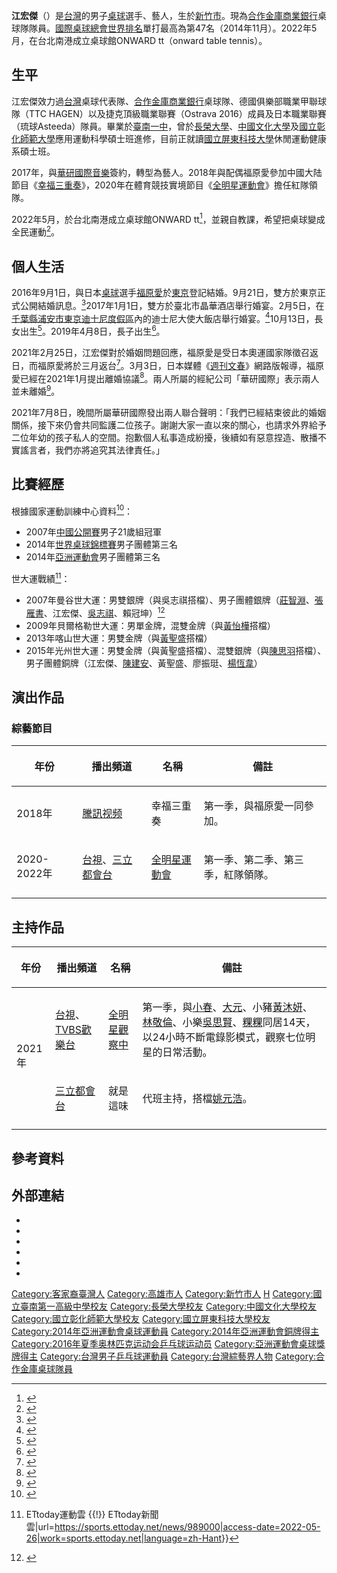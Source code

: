 {{Distinguish|江宏基}}
{{NoteTA|G1=Sports|G2=地名}}
{{Infobox sportsperson
|name=江宏傑
| image=ELLE 2月封面人物 - 江宏傑.png
| caption=《[[Elle|Elle]]》雜誌，2019年2月號中的江宏傑
| real_name=江宏傑
| romanizedname=Chiang Hung-Chieh
| birth_name=江宏傑
| nationality={{ROC}}
| national_team={{TPE}}
| ethnicity=
| hometown=
| citizenship=
| birth_date={{Birth date and age|year=1989|month=2|day=22}}
| birth_place={{ROC-TWN}}[[新竹市|新竹市]]
| death_date=
| death_place=
| resting_place=
| residence={{TWN}}
| education=中國文化大學<br/>國立屏東科技大學休閒運動健康系碩士班
| alma_mater=新竹市立民富國民小學<br/>臺南市立忠孝國民中學<br/>[[國立臺南第一高級中學|國立臺南第一高級中學]]<br/>[[長榮大學|長榮大學]]<ref>[https://web.nstc.org.tw/2016olympic/athlete34.html 國家運動訓練中心]</ref><br>[[中國文化大學|中國文化大學]]<br/>[[國立彰化師範大學|國立彰化師範大學]]<br/>[[國立屏東科技大學|國立屏東科技大學]]
| occupation=
| years_active=2000年－
| height={{height|m=1.78}}
| weight={{weight|kg=67}}
| spouse={{marriage|[[福原愛|福原愛]]|2016年|2021年|reason=divorced}}
| country={{ROC-TWN}}
| sport=桌球
| event=單打、雙打
| collegeteam=
| league=
| team=
| turnedpro=
| former_partner=吳志祺、鄭怡靜、黃聖盛、黃怡樺、陳思羽、陳建安
| coach=
| retired=
| coaching=
| worlds=
{{collapsible list
|'''2006年世界中學生桌球錦標賽'''：男子單打第一名
|'''2006年世界中學生桌球錦標賽'''：男子團體第一名
|'''2007年夏季世界大學生運動會'''：桌球男子雙打第二名
|'''2007年夏季世界大學生運動會'''：桌球男子團體第二名
|'''2008年國際桌球巡迴賽總決賽'''：U21男子單打第一名
|'''2009年夏季世界大學生運動會'''：桌球男子單打第一名
|'''2009年夏季世界大學生運動會'''：桌球混合雙打第一名
|'''2013年夏季世界大學生運動會'''：桌球男子雙打第一名
|'''2015年夏季世界大學生運動會'''：桌球男子雙打第一名
|'''2015年夏季世界大學生運動會'''：桌球混合雙打第二名
}}
| regionals=
| nationals=
{{collapsible list
|'''中華民國96年全國中等學校運動會高男組'''：桌球單打第一名
|'''2007年中國桌球公開賽'''：U21男子單打第一名
|'''中華民國97年全國大專校院運動會公開男生組'''：桌球雙打第一名
|'''中華民國98年全國大專校院運動會公開男生組'''：桌球雙打第一名
|'''中華民國103年全國大專校院運動會公開男生組'''：桌球單打第二名
|'''中華民國103年全國大專校院運動會公開男生組'''：桌球團體第一名
|'''2015年科威特桌球公開賽'''：男子雙打第一名
|'''中華民國104年全國大專校院運動會公開男生組'''：桌球團體第一名
|'''中華民國105年全國大專校院運動會公開男生組'''：桌球雙打第一名
}}
|olympics=
|highestranking=
{{整齊列表|class=wikitable
|'''男子單打'''|第47名（2014年11月）
}}
|medaltemplates=
{{MedalCount|type=國際運動賽會
|世界桌球錦標賽|0|0|1
|国际乒联世界巡回赛总决赛|1|0|1
|亞洲桌球錦標賽|0|0|2
|亞洲運動會|0|0|1
|夏季世界大學生運動會|4|2|4
|東亞運動會|0|0|1
|世界中學生桌球錦標賽|2|0|0
}}
{{MedalCountry|{{TPE}}}}
{{MedalSport|男子桌球}}
{{MedalCompetition|世界中學生桌球錦標賽}}
{{MedalGold|2006年中國上海市|男子單打}}
{{MedalGold|2006年中國上海市|男子團體}}
{{MedalCompetition|中國桌球公開賽}}
{{MedalGold|2007年中國江蘇省南京市|U21男子單打}}
{{MedalCompetition|夏季世界大學生運動會}}
{{MedalSilver|2007年泰國曼谷|男子雙打}}
{{MedalGold|2009年塞爾維亞貝爾格勒|男子單打}}
{{MedalGold|2009年塞爾維亞貝爾格勒|混合雙打}}
{{MedalGold|2013年俄羅斯喀山|男子雙打}}
{{MedalBronze|2013年俄羅斯喀山|男子團體}}
{{MedalGold|2015年韓國光州廣域市|男子雙打}}
{{MedalSilver|2015年韓國光州廣域市|混合雙打}}
{{MedalBronze|2015年韓國光州廣域市|男子團體}}
{{MedalBronze|2017年中華民國新北市新莊區|男子團體}}
{{MedalBronze|2017年中華民國新北市新莊區|男子雙打}}
{{MedalCompetition|國際桌球巡迴賽總決賽}}
{{MedalGold|2008年中國澳門特別行政區|U21男子單打}}
{{MedalBronze|2015年葡萄牙里斯本|男子雙打}}
{{MedalCompetition|東亞運動會}}
{{MedalBronze|2009年中國香港特別行政區|男子單打}}
{{MedalCompetition|亞洲桌球錦標賽}}
{{MedalBronze|2013年韓國釜山廣域市|男子團體}}
{{MedalBronze|2015年泰國芭達亞|男子團體}}
{{MedalCompetition|世界桌球錦標賽}}
{{MedalBronze|2014年日本東京都|男子團體}}
{{MedalCompetition|亞洲運動會}}
{{MedalBronze|2014年韓國仁川廣域市|男子團體}}
{{MedalCompetition|科威特桌球公開賽}}
{{MedalGold|2015年科威特|男子雙打}}
|updated=2022年2月26日
}}
{{世大運獎牌記錄
|代表={{TPE}}
|項目=桌球
|a1=2007|b1=2|c1=男子雙打
|a2=2009|b2=1|c2=男子單打
|a3=2009|b3=1|c3=混合雙打
|a4=2013|b4=1|c4=男子雙打
|a5=2013|b5=3|c5=男子團體
|a6=2015|b6=1|c6=男子雙打
|a7=2015|b7=2|c7=混合雙打
|a8=2015|b8=3|c8=男子團體
|a9=2017|b9=3|c9=男子團體
|a10=2017|b10=3|c10=男子雙打
}}
'''江宏傑'''（{{bd|1989年|2月22日||}}）是[[台灣|台灣]]的男子[[乒乓球|桌球]]選手、藝人，生於[[新竹市|新竹市]]。現為[[合作金庫商業銀行|合作金庫商業銀行]]桌球隊隊員。[[國際桌球總會世界排名|國際桌球總會世界排名]]單打最高為第47名（2014年11月）。2022年5月，在台北南港成立桌球館ONWARD tt（onward table tennis）。

== 生平 ==
江宏傑效力過[[台灣|台灣]]桌球代表隊、[[合作金庫商業銀行|合作金庫商業銀行]]桌球隊、德國俱樂部職業甲聯球隊（TTC HAGEN）以及捷克頂級職業聯賽（Ostrava 2016）成員及日本職業聯賽（琉球Asteeda）隊員。畢業於[[國立臺南第一高級中學|臺南一中]]，曾於[[長榮大學|長榮大學]]、[[中國文化大學|中國文化大學]]及[[國立彰化師範大學|國立彰化師範大學]]應用運動科學碩士班進修，目前正就讀[[國立屏東科技大學|國立屏東科技大學]]休閒運動健康系碩士班。

2017年，與[[華研國際音樂|華研國際音樂]]簽約，轉型為藝人。2018年與配偶福原愛參加中國大陆節目《[[幸福三重奏|幸福三重奏]]》，2020年在體育競技實境節目《[[全明星運動會|全明星運動會]]》擔任紅隊領隊。

2022年5月，於台北南港成立桌球館ONWARD tt<ref>{{Cite web|url=https://ent.ltn.com.tw/news/breakingnews/3819046|title=福原愛選擇性獻上新年祝福 離婚江宏傑仍有志「衣」同|date=2022-02-02|publisher=自由時報|language=zh-tw}}</ref>，並親自教課，希望把桌球變成全民運動<ref>{{Cite web|title=桌球王子變球館老闆!百萬打造沉浸式球檯|url=https://news.ustv.com.tw/newsdetail/20220519A102|access-date=2022-05-26|work=news.ustv.com.tw|language=zh-TW}}</ref>。

== 個人生活 ==
2016年9月1日，與日本[[乒乓球|桌球]]選手[[福原愛|福原愛]]於[[東京|東京]]登記結婚。9月21日，雙方於東京正式公開結婚訊息。<ref>{{cite web|author=楊明珠|url=http://www.cna.com.tw/news/firstnews/201609215007-1.aspx|title=福原愛江宏傑證實結婚 記者會秀婚戒|publisher=中央通訊社|language=zh|date=2016-09-21|access-date=2016-09-21|archive-date=2018-06-14|archive-url=https://web.archive.org/web/20180614045853/http://www.cna.com.tw/news/firstnews/201609215007-1.aspx|dead-url=no}}</ref>2017年1月1日，雙方於臺北市晶華酒店舉行婚宴。2月5日，在[[千葉縣|千葉縣]][[浦安市|浦安市]][[東京迪士尼度假區|東京迪士尼度假區]]內的迪士尼大使大飯店舉行婚宴。<ref>{{cite news|title=爱❤江夫妻迪士尼度假区办婚宴 童话般甜蜜|url=http://asahichinese.com/article/news/AJ201702060021|accessdate=2017-02-06|publisher=朝日新聞|date=2017-02-06|deadurl=yes|archiveurl=https://web.archive.org/web/20170206190051/http://asahichinese.com/article/news/AJ201702060021|archivedate=2017-02-06}}</ref>10月13日，長女出生<ref>{{cite news |author1=洪定宏 |title=恭喜！福原愛今晨產女 江宏傑當爸爸了 |url=https://sports.ltn.com.tw/news/breakingnews/2221288 |accessdate=2021-03-05 |work=自由時報 |date=2017-10-13 |archive-date=2021-04-16 |archive-url=https://web.archive.org/web/20210416133218/https://sports.ltn.com.tw/news/breakingnews/2221288 |dead-url=no }}</ref>。2019年4月8日，長子出生<ref>{{cite news |title=福原愛平安產帥氣兒子　江宏傑喜曝「一家四口」合照 |url=https://www.nownews.com/news/3311522 |accessdate=2021-03-05 |work=NOWnews |date=2019-04-08}}</ref>。

2021年2月25日，江宏傑對於婚姻問題回應，福原愛是受日本奧運國家隊徵召返日，而福原愛將於三月返台<ref>{{cite news |author1=蕭雅玲 |title=江宏傑鬆口「小孩想媽媽」 曝老婆福原愛返台時間否認婚變 |url=https://star.ettoday.net/news/1926231 |accessdate=2021-03-05 |work=ETtoday |date=2021-02-25 |archive-date=2021-03-06 |archive-url=https://web.archive.org/web/20210306113631/https://star.ettoday.net/news/1926231 |dead-url=no }}</ref>。3月3日，日本媒體《[[週刊文春|週刊文春]]》網路版報導，福原愛已經在2021年1月提出離婚協議<ref>{{cite news |author1=黃名璽(譯) |title=日媒爆江宏傑粗口言語霸凌 福原愛1月已提離婚 |url=https://www.cna.com.tw/news/firstnews/202103035008.aspx |accessdate=2021-03-04 |agency=中央通訊社 |date=2021-03-03 |archive-date=2021-04-16 |archive-url=https://web.archive.org/web/20210416134323/https://www.cna.com.tw/news/firstnews/202103035008.aspx |dead-url=no }}</ref>。兩人所屬的經紀公司「華研國際」表示兩人並未離婚<ref>{{cite news |author1=王心妤 |author2=葉冠吟 |title=福原愛江宏傑傳婚變 華研：沒離婚請勿攻擊家人 |url=https://www.cna.com.tw/news/firstnews/202103035009.aspx |accessdate=2021-03-05 |agency=中央通訊社 |date=2021-03-03 |archive-date=2021-03-09 |archive-url=https://web.archive.org/web/20210309194807/https://www.cna.com.tw/news/firstnews/202103035009.aspx |dead-url=no }}</ref>。

2021年7月8日，晚間所屬華研國際發出兩人聯合聲明：「我們已經結束彼此的婚姻關係，接下來仍會共同監護二位孩子。謝謝大家一直以來的關心，也請求外界給予二位年幼的孩子私人的空間。抱歉個人私事造成紛擾，後續如有惡意捏造、散播不實謠言者，我們亦將追究其法律責任。」

== 比賽經歷 ==
根據國家運動訓練中心資料<ref>{{Cite web|url=http://www.nstc.org.tw/2016olympic/athlete34.html|title=國家運動訓練中心 奧運國手小檔案→江宏傑|date=2016年|publisher=國家運動訓練中心|language=zh-tw|access-date=2016-09-08|archive-date=2020-09-27|archive-url=https://web.archive.org/web/20200927130523/https://www.nstc.org.tw/2016olympic/athlete34.html|dead-url=no}}</ref>：
*2007年[[中國乒乓球公開賽|中國公開賽]]男子21歲組冠軍
*2014年[[世界桌球錦標賽|世界桌球錦標賽]]男子團體第三名
*2014年[[亞洲運動會|亞洲運動會]]男子團體第三名
世大運戰績<ref>{{Cite web|title=世大運／奪牌重點桌球 過往一共奪下29面牌 {{!}} ETtoday運動雲 {{!}} ETtoday新聞雲|url=https://sports.ettoday.net/news/989000|access-date=2022-05-26|work=sports.ettoday.net|language=zh-Hant}}</ref>：
* 2007年曼谷世大運：男雙銀牌（與吳志祺搭檔）、男子團體銀牌（[[莊智淵|莊智淵]]、[[張雁書|張雁書]]、江宏傑、[[吳志祺|吳志祺]]、賴冠坤）<ref>{{Cite web|title=24屆世大運中華代表團成績|url=https://www.sa.gov.tw/PageContent?n=1872|access-date=2022-05-26|date=2013-12-29|last=教育部體育署|work=www.sa.gov.tw}}</ref>
* 2009年貝爾格勒世大運：男單金牌，混雙金牌（與[[黃怡樺|黃怡樺]]搭檔）
* 2013年喀山世大運：男雙金牌（與[[黃聖盛|黃聖盛]]搭檔）
* 2015年光州世大運：男雙金牌（與黃聖盛搭檔）、混雙銀牌（與[[陳思羽|陳思羽]]搭檔）、男子團體銅牌（江宏傑、[[陳建安|陳建安]]、黃聖盛、廖振珽、[[楊恆韋|楊恆韋]]）

== 演出作品 ==
===綜藝節目===
{|class="wikitable"
|-
!年份!!播出頻道!!名稱!!備註
|-
|2018年||[[騰訊视频|騰訊视频]]||幸福三重奏||第一季，與福原愛一同參加。
|-
|2020-2022年||[[台視|台視]]、[[三立都會台|三立都會台]]||[[全明星運動會|全明星運動會]]||第一季、第二季、第三季，紅隊領隊。
|-
|}

== 主持作品 ==
{|class="wikitable"
|-
!年份!!播出頻道!!名稱!!備註
|-
| rowspan="2" |2021年||[[台視|台視]]、[[TVBS歡樂台|TVBS歡樂台]]||[[全明星觀察中|全明星觀察中]]||第一季，與[[小春Kenzy|小春]]、[[大元|大元]]、小豬[[黃沐妍|黃沐妍]]、[[林敬倫|林敬倫]]、小樂[[吳思賢|吳思賢]]、[[江瑋琳|粿粿]]同居14天，以24小時不斷電錄影模式，觀察七位明星的日常活動。
|-
|[[三立都會台|三立都會台]]||就是這味||代班主持，搭檔[[姚元浩|姚元浩]]。
|-
|}

== 參考資料 ==
{{Reflist}}

== 外部連結 ==
{{commons category|Chiang Hung-chieh}}
*{{IOC profile|id=hung-chieh-chiang}}
*{{Facebook page|766868156753953}}
*{{Sinaweibo|6029875729}}
*{{Instagram|chiang_hung_chieh}}
*{{Youtube|channel=UC28GBrnQ_gxcLH20tr6Hcdg}}
*{{imdb name|9930861}}

{{華研國際音樂}}
{{台湾乒乓球}}
{{全明星運動會|cat=江}}
{{DEFAULTSORT:Chiang Hung-chieh}}
{{portal bar|臺灣|新竹|高雄|體育運動|桌球|人物}}
[[Category:客家裔臺灣人|Category:客家裔臺灣人]]
[[Category:高雄市人|Category:高雄市人]]
[[Category:新竹市人|Category:新竹市人]]
[[Category:江姓|H]]
[[Category:國立臺南第一高級中學校友|Category:國立臺南第一高級中學校友]]
[[Category:長榮大學校友|Category:長榮大學校友]]
[[Category:中國文化大學校友|Category:中國文化大學校友]]
[[Category:國立彰化師範大學校友|Category:國立彰化師範大學校友]]
[[Category:國立屏東科技大學校友|Category:國立屏東科技大學校友]]
[[Category:2014年亞洲運動會桌球運動員|Category:2014年亞洲運動會桌球運動員]]
[[Category:2014年亞洲運動會銅牌得主|Category:2014年亞洲運動會銅牌得主]]
[[Category:2016年夏季奥林匹克运动会乒乓球运动员|Category:2016年夏季奥林匹克运动会乒乓球运动员]]
[[Category:亞洲運動會桌球獎牌得主|Category:亞洲運動會桌球獎牌得主]]
[[Category:台灣男子乒乓球運動員|Category:台灣男子乒乓球運動員]]
[[Category:台灣綜藝界人物|Category:台灣綜藝界人物]]
[[Category:合作金庫桌球隊員|Category:合作金庫桌球隊員]]